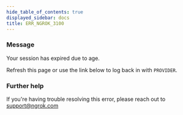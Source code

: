```yaml
---
hide_table_of_contents: true
displayed_sidebar: docs
title: ERR_NGROK_3100
---
```


### Message

Your session has expired due to age.

Refresh this page or use the link below to log back in with `PROVIDER`.

<ErrorDetails />

### Further help

If you're having trouble resolving this error, please reach out to [support@ngrok.com](mailto:support@ngrok.com?subject=Help%20with%20ERR_NGROK_3100)
